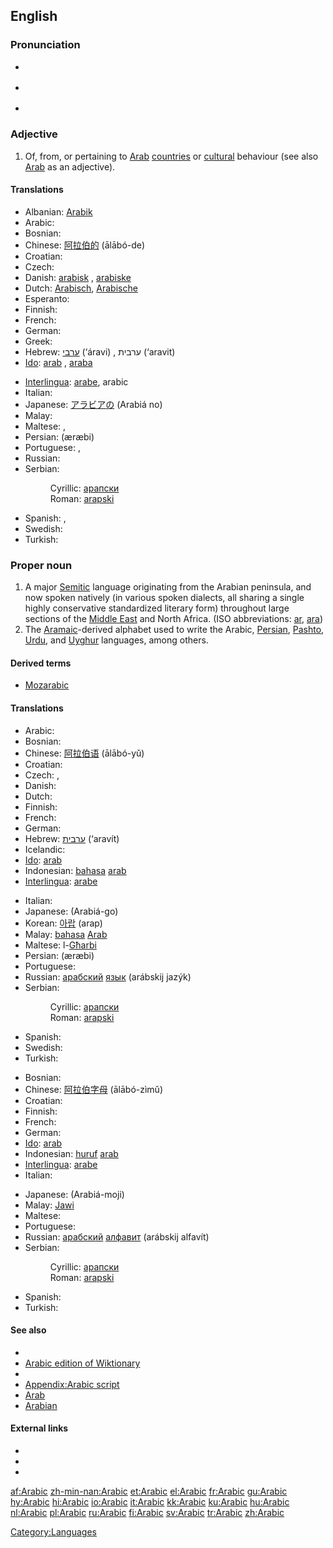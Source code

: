 {{interwiktionary|code=ar}}
==English==
{{wikipedia}}

===Pronunciation===
* {{a|RP}} {{IPA|/ˈærəbɪk/}}
* {{a|US}} {{IPA|/ˈɛrəbɪk/ ''or'' /ˈærəbɪk/}}
* {{audio|en-us-Arabic.ogg|Audio (US)}}

===Adjective===
{{en-adj|-}}

# Of, from, or pertaining to [[Arab]] [[country|countries]] or [[cultural]] behaviour (see also [[Arab]] as an adjective).

====Translations====
{{trans-top|of, from, or pertaining to Arab countries or cultural behaviour}}
* Albanian: [[Arabik]]
* Arabic: {{Arab|[[عربي]]}} {{unicode|(ʕárabi)}}
* Bosnian: {{t-|bs|arapski|m}}
* Chinese: [[阿拉伯的]] (ālābó-de)
* Croatian: {{t-|hr|arapski|m}}
* Czech: {{t+|cs|arabský|m}}
* Danish: [[arabisk]] {{n}}, [[arabiske]] {{p}}
* Dutch: [[Arabisch]], [[Arabische]]
* Esperanto: {{t+|eo|araba|xs=Esperanto}}
* Finnish: {{t+|fi|arabialainen}}
* French: {{t+|fr|arabe}}
* German: {{t+|de|arabisch}}
* Greek: {{t+|el|αραβικός|tr=aravikós|sc=Grek}}
* Hebrew: [[ערבי]] (‘áravi) {{m}}, ערבית (‘aravit) {{f}}
* [[Ido]]: [[arab]] {{m}}, [[araba]] {{f}}
{{trans-mid}}
* [[Interlingua]]: [[arabe]], arabic
* Italian: {{t+|it|arabo|m}}
* Japanese: [[アラビア]][[の]] (Arabiá no)
* Malay: {{t-|ms|Arab|xs=Malay}}
* Maltese: {{t-|mt|Għarbi|m|xs=Maltese}}, {{t-|mt|Għarbija|f|xs=Maltese}}
* Persian: {{fa-Arab|[[عربی|عَرَبی]]}} (æræbi)
* Portuguese: {{t+|pt|árabe}}, {{t+|pt|arábico}}
* Russian: {{t+|ru|арабский|m|tr=arábskij|sc=Cyrl}}
* Serbian:
*: Cyrillic: [[арапски#Serbian|арапски]] {{m}}
*: Roman: [[arapski#Serbian|arapski]] {{m}}
* Spanish: {{t+|es|árabe|m|f}}, {{t-|es|arábigo|m}}
* Swedish: {{t-|sv|arabisk}}
* Turkish: {{t+|tr|Arap}}
{{trans-bottom}}

===Proper noun===
{{en-proper noun}}

# A major [[Semitic]] language originating from the Arabian peninsula, and now spoken natively (in various spoken dialects, all sharing a single highly conservative standardized literary form) throughout large sections of the [[Middle East]] and North Africa. (ISO abbreviations: [[ar]], [[ara]])
# The [[Aramaic]]-derived alphabet used to write the Arabic, [[Persian]], [[Pashto]], [[Urdu]], and [[Uyghur]] languages, among others.

====Derived terms====
* [[Mozarabic]]

====Translations====
{{trans-top|language}}
* Arabic: {{Arab|[[العربية]]}} {{unicode|(al-ʕarabíyya)}} {{f}}
* Bosnian: {{t-|bs|arapski|m}}
* Chinese: [[阿拉伯语]] (ālābó-yǔ)
* Croatian: {{t-|hr|arapski|m}}
* Czech: {{t-|cs|arabština|f}}, {{t-|cs|arabský jazyk|m}}
* Danish: {{t+|da|arabisk}}
* Dutch: {{t+|nl|Arabisch|n}}
* Finnish: {{t+|fi|arabia}}
* French: {{t+|fr|arabe}}
* German: {{t+|de|Arabisch}}
* Hebrew: [[ערבית]] (‘aravít)
* Icelandic: {{t-|is|Arabíska}}
* [[Ido]]: [[arab]]
* Indonesian: [[bahasa]] [[arab]]
* [[Interlingua]]: [[arabe]]
{{trans-mid}}
* Italian: {{t+|it|arabo}}
* Japanese: {{Jpan|[[アラビア語]]}} (Arabiá-go)
* Korean: [[아랍]] (arap)
* Malay: [[bahasa]] [[Arab]]
* Maltese: l-[[Għarbi]]
* Persian: {{fa-Arab|[[عربی|عَرَبی]]}} (æræbi)
* Portuguese: {{t+|pt|árabe|m}}
* Russian: [[арабский]] [[язык]] (arábskij jazýk) {{m}}
* Serbian:
*: Cyrillic: [[арапски#Serbian|арапски]] {{m}}
*: Roman: [[arapski#Serbian|arapski]] {{m}}
* Spanish: {{t+|es|árabe|m}}
* Swedish: {{t+|sv|arabiska}}
* Turkish: {{t+|tr|Arapça}}
{{trans-bottom}}

{{trans-top|alphabet}}
* Bosnian: {{t-|bs|arapski|m}}
* Chinese: [[阿拉伯字母]] (ālābó-zìmǔ)
* Croatian: {{t-|hr|arapski|m}}
* Finnish: {{t+|fi|arabia}}
* French: {{t+|fr|arabe}}
* German: {{t+|de|Arabisch}}
* [[Ido]]: [[arab]]
* Indonesian: [[huruf]] [[arab]]
* [[Interlingua]]: [[arabe]]
* Italian: {{t+|it|arabo}}
{{trans-mid}}
* Japanese: {{Jpan|[[アラビア文字]]}} (Arabiá-moji)
* Malay: [[Jawi]]
* Maltese: {{t-|mt|Għarbija|xs=Maltese}}
* Portuguese: {{t+|pt|árabe|m}}
* Russian: [[арабский]] [[алфавит]] (arábskij alfavít) {{m}}
* Serbian:
*: Cyrillic: [[арапски#Serbian|арапски]] {{m}}
*: Roman: [[arapski#Serbian|arapski]] {{m}}
* Spanish: {{t+|es|árabe|m}}
* Turkish: {{t+|tr|Arap}}
{{trans-bottom}}

====See also====
{{interwiktionary|code=ar}}
{{wikibooks}}

* {{langcat}}
* [[:ar:|Arabic edition of Wiktionary]]
* {{pedialite|Arabic language}}
* [[Appendix:Arabic script]]
* [[Arab]]
* [[Arabian]]

====External links====
* {{ethnologue|lang=Arabic macrolanguage|code=ara}}
* {{ethnologue|lang=Standard Arabic|code=arb}}
* {{websters-online}}

[[Category:Languages]]

[[af:Arabic]]
[[zh-min-nan:Arabic]]
[[et:Arabic]]
[[el:Arabic]]
[[fr:Arabic]]
[[gu:Arabic]]
[[hy:Arabic]]
[[hi:Arabic]]
[[io:Arabic]]
[[it:Arabic]]
[[kk:Arabic]]
[[ku:Arabic]]
[[hu:Arabic]]
[[nl:Arabic]]
[[pl:Arabic]]
[[ru:Arabic]]
[[fi:Arabic]]
[[sv:Arabic]]
[[tr:Arabic]]
[[zh:Arabic]]